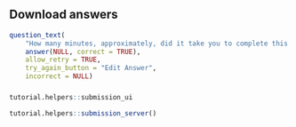## Download answers

```r
question_text(
	"How many minutes, approximately, did it take you to complete this tuorial? For example, an hour and a half would be 90 minutes.",
	answer(NULL, correct = TRUE),
	allow_retry = TRUE,
	try_again_button = "Edit Answer",
	incorrect = NULL)
```

###

```r
tutorial.helpers::submission_ui
```

```r
tutorial.helpers::submission_server()
```
